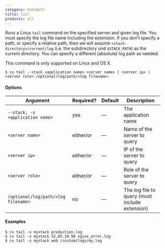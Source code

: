 ```yaml
---
category: toolbelt
title: tail
products: all
---
```


Runs a Linux `tail` command on the specified server and given log file. You must specify the log file name including the extension. If you don’t specify a path, or specify a relative path, then we will assume `<stack-directory>/current/log` (i.e. the subdirectory und `$STACK_PATH`) as the current directory. You can specify a different (absolute) log path as needed.

This command is only supported on Linux and OS X.

```shell
$ cx tail --stack <application name> <server name> | <server ip> | <server role> /optional/log/path/<log filename>
```

#### Options

| Argument | Required? | Default | Description |
|  ---  |  ---  |  ---  |  ---  |
| `--stack, -s <application name>` | yes | — | The application name |
| `<server name>` | either/or | — | Name of the server to query |
| `<server ip>` | either/or | — | IP of the server to query |
| `<server role>` | either/or | — | Role of the server to query |
| `/optional/log/path/<log filename>` | no | — | The log file to query (must include extension) |

#### Examples

```shell
$ cx tail -s mystack production.log
$ cx tail -s mystack 52.65.34.98 nginx_error.log
$ cx tail -s mystack web /custom/logs/my.log
```
